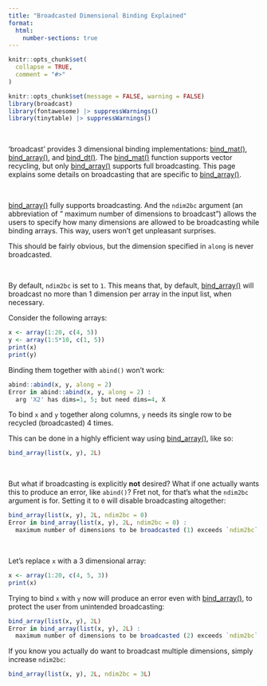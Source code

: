 ```yaml
---
title: "Broadcasted Dimensional Binding Explained"
format:
  html:
    number-sections: true
---
```


```r
knitr::opts_chunk$set(
  collapse = TRUE,
  comment = "#>"
)
```

```r
knitr::opts_chunk$set(message = FALSE, warning = FALSE)
library(broadcast)
library(fontawesome) |> suppressWarnings()
library(tinytable) |> suppressWarnings()
```


&nbsp;


'broadcast' provides 3 dimensional binding implementations: [bind_mat()](/man/bind.qmd), [bind_array()](/man/bind.qmd), and [bind_dt()](/man/bind.qmd). The [bind_mat()](/man/bind.qmd) function supports vector recycling, but only [bind_array()](/man/bind.qmd) supports full broadcasting. This page explains some details on broadcasting that are specific to [bind_array()](/man/bind.qmd).


&nbsp;


[bind_array()](/man/bind.qmd) fully supports broadcasting. And the `ndim2bc` argument (an abbreviation of " maximum number of dimensions to broadcast") allows the users to specify how many dimensions are allowed to be broadcasting while binding arrays. This way, users won't get unpleasant surprises.

This should be fairly obvious, but the dimension specified in `along` is never broadcasted.

&nbsp;



By default, `ndim2bc` is set to `1`. This means that, by default, [bind_array()](/man/bind.qmd) will broadcast no more than 1 dimension per array in the input list, when necessary.

Consider the following arrays:

```r

x <- array(1:20, c(4, 5))
y <- array(1:5*10, c(1, 5))
print(x)
print(y)

```

Binding them together with `abind()` won't work:

```r
abind::abind(x, y, along = 2)
Error in abind::abind(x, y, along = 2) : 
  arg 'X2' has dims=1, 5; but need dims=4, X
```

To bind `x` and `y` together along columns, `y` needs its single row to be recycled (broadcasted) 4 times.

This can be done in a highly efficient way using [bind_array()](/man/bind.qmd), like so:

```r
bind_array(list(x, y), 2L)
```

&nbsp;



But what if broadcasting is explicitly **not** desired? What if one actually wants this to produce an error, like `abind()`? Fret not, for that's what the `ndim2bc` argument is for. Setting it to `0` will disable broadcasting altogether:

```r
bind_array(list(x, y), 2L, ndim2bc = 0)
Error in bind_array(list(x, y), 2L, ndim2bc = 0) : 
  maximum number of dimensions to be broadcasted (1) exceeds `ndim2bc` (0)
```


&nbsp;


Let's replace `x` with a 3 dimensional array:

```r
x <- array(1:20, c(4, 5, 3))
print(x)
```

Trying to bind `x` with `y` now will produce an error even with [bind_array()](/man/bind.qmd), to protect the user from unintended broadcasting:

```r
bind_array(list(x, y), 2L)
Error in bind_array(list(x, y), 2L) : 
  maximum number of dimensions to be broadcasted (2) exceeds `ndim2bc` (1)
```

If you know you actually do want to broadcast multiple dimensions, simply increase `ndim2bc`:

```r
bind_array(list(x, y), 2L, ndim2bc = 3L)
```



&nbsp;

